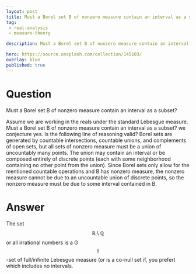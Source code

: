 ---
layout: post
title: Must a Borel set B of nonzero measure contain an interval as a subset
tag:
 - real-analysis
 - measure-theory

description: Must a Borel set B of nonzero measure contain an interval as a subset

hero: https://source.unsplash.com/collection/145103/
overlay: blue 
published: true
---

# Question 

Must a Borel set B of nonzero measure contain an interval as a subset?

<!--break-->


Assume we are working in the reals under the standard Lebesgue measure.
Must a Borel set B of nonzero measure contain an interval as a subset?
we conjecture yes.
Is the following line of reasoning valid?
Borel sets are generated by countable intersections, countable unions, and complements of open sets, but all sets of nonzero measure must be a union of uncountably many points. The union may contain an interval or be composed entirely of discrete points (each with some neighborhood containing no other point from the union). Since Borel sets only allow for the mentioned countable operations and B has nonzero measure, the nonzero measure cannot be due to an uncountable union of discrete points, so the nonzero measure must be due to some interval contained in B.

# Answer 


The set $$\mathbb{R} \setminus \mathbb{Q}$$ or all irrational numbers is a G$$_\delta$$-set of full/infinite Lebesgue measure (or is a co-null set if, you prefer) which includes no intervals.

